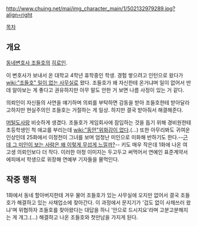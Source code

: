 http://www.chuing.net/mai/img_character_main/1/502132979289.jpg?align=right

[[목차]]

== 개요 ==
[[동네변호사 조들호]]의 [[히로인]].

이 변호사가 보내서 온 대학교 4학년 휴학중인 학생. 경험 쌓으려고 인턴으로 왔다가 [[wiki:"조들호" 일이 없는 사무실]]로 왔다. 조들호가 왜 자신한테 온거냐며 일이 없어서 딴 데 알아보는 게 좋다고 권유하지만 아무 말도 안한 거 보면 나름 사정이 있는 거 같다.

의뢰인이 자신들의 사연을 얘기하며 의뢰를 부탁하면 감동을 받아 조들호한테 받아달라고하지만 현실주의인 조들호는 거절하는 게 일상. 하지만 결국 받아줘서 해결해준다.

[[머털도사]]랑 비슷하게 생겼다. 조들호가 게임회사에 잠입하는 것을 돕기 위해 경비원한테 초등학생인 척 애교를 부리는데 [[wiki:"동안"위화감이 없다]].(…) 또한 아무리봐도 귀여운 인상인데 25화에서 이정천이 그녀를 보며 엄청난 미인으로 미화해 반하기도 한다.--[[김성모|근데 그 미인이 보는 사람은 왜 이렇게 무섭게 느낄까?]]-- 키도 매우 작은데 1화에 나온 여고생 의뢰인보다 더 작다. 이러한 아청 이미지는 두고두고 써먹어서 연예인 표준계약서 에피에서 학생으로 위장해 연예부 기자들을 물먹인다.

== 작중 행적 ==

1화에서 동네 할아버지한테 겨우 물어 조들호가 있는 사무실에 오지만 없어서 결국 조들호가 해결하고 있는 사채업소에 찾아간다. 이 과정에서 문지기가 '겁도 없이 사채쓰러 왔냐'며 위협하자 조들호를 찾아왔다는 대답을 하니 '안으로 드시지요'라며 고분고분해지는 게 개그.(…) 해결하고 나온 조들호와 첫만남을 가지게 된다.
